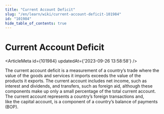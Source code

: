 ```yaml
---
title: "Current Account Deficit"
slug: "/en/learn/wiki/current-account-deficit-101984"
id: "101984"
hide_table_of_contents: true
---
```



# Current Account Deficit

<ArticleMeta id={101984} updatedAt={'2023-09-26 13:58:58'} />
<div className='border-solid border-b border-t-0 my-4 border-[var(--ifm-color-gray-300)]' />

The current account deficit is a measurement of a country’s trade where the value of the goods and services it imports exceeds the value of the products it exports. The current account includes net income, such as interest and dividends, and transfers, such as foreign aid, although these components make up only a small percentage of the total current account. The current account represents a country’s foreign transactions and, like the capital account, is a component of a country’s balance of payments (BOP).
